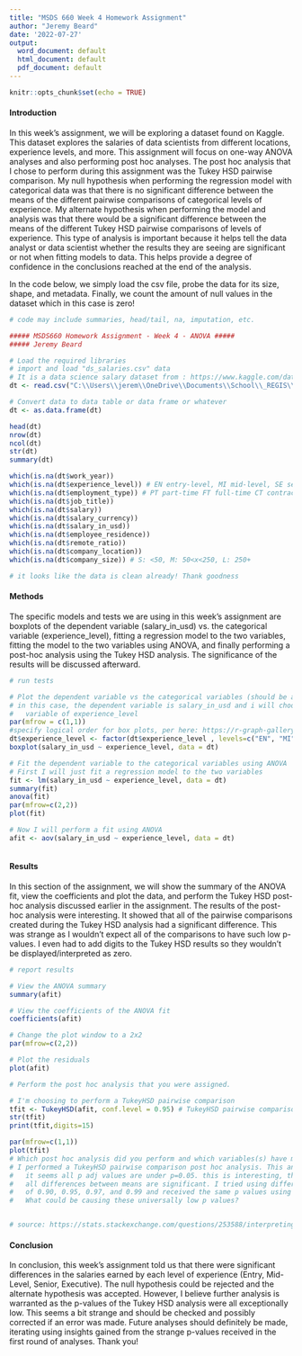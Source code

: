 ```yaml
---
title: "MSDS 660 Week 4 Homework Assignment"
author: "Jeremy Beard"
date: '2022-07-27'
output:
  word_document: default
  html_document: default
  pdf_document: default
---
```


```r
knitr::opts_chunk$set(echo = TRUE)
```

#### Introduction 

In this week’s assignment, we will be exploring a dataset found on Kaggle. This dataset explores the salaries of data scientists from different locations, experience levels, and more. This assignment will focus on one-way ANOVA analyses and also performing post hoc analyses. The post hoc analysis that I chose to perform during this assignment was the Tukey HSD pairwise comparison. My null hypothesis when performing the regression model with categorical data was that there is no significant difference between the means of the different pairwise comparisons of categorical levels of experience. My alternate hypothesis when performing the model and analysis was that there would be a significant difference between the means of the different Tukey HSD pairwise comparisons of levels of experience. This type of analysis is important because it helps tell the data analyst or data scientist whether the results they are seeing are significant or not when fitting models to data. This helps provide a degree of confidence in the conclusions reached at the end of the analysis.

In the code below, we simply load the csv file, probe the data for its size, shape, and metadata. Finally, we count the amount of null values in the dataset which in this case is zero!

```r
# code may include summaries, head/tail, na, imputation, etc. 

##### MSDS660 Homework Assignment - Week 4 - ANOVA #####
##### Jeremy Beard

# Load the required libraries
# import and load "ds_salaries.csv" data 
# It is a data science salary dataset from : https://www.kaggle.com/datasets/ruchi798/data-science-job-salaries
dt <- read.csv("C:\\Users\\jerem\\OneDrive\\Documents\\School\\_REGIS\\2022-05_Summer\\MSDS660\\Week4\\ds_salaries.csv", sep = ",")

# Convert data to data table or data frame or whatever 
dt <- as.data.frame(dt)

head(dt)
nrow(dt)
ncol(dt)
str(dt)
summary(dt)

which(is.na(dt$work_year))
which(is.na(dt$experience_level)) # EN entry-level, MI mid-level, SE senior, EX executive
which(is.na(dt$employment_type)) # PT part-time FT full-time CT contract FL freelance
which(is.na(dt$job_title))
which(is.na(dt$salary))
which(is.na(dt$salary_currency))
which(is.na(dt$salary_in_usd))
which(is.na(dt$employee_residence))
which(is.na(dt$remote_ratio))
which(is.na(dt$company_location))
which(is.na(dt$company_size)) # S: <50, M: 50<x<250, L: 250+

# it looks like the data is clean already! Thank goodness
```


#### Methods 

The specific models and tests we are using in this week's assignment are boxplots of the dependent variable (salary_in_usd) vs. the categorical variable (experience_level), fitting a regression model to the two variables, fitting the model to the two variables using ANOVA, and finally performing a post-hoc analysis using the Tukey HSD analysis. The significance of the results will be discussed afterward.

```r
# run tests 

# Plot the dependent variable vs the categorical variables (should be a boxplot)
# in this case, the dependent variable is salary_in_usd and i will choose the categorical 
#   variable of experience_level
par(mfrow = c(1,1))
#specify logical order for box plots, per here: https://r-graph-gallery.com/9-ordered-boxplot.html
dt$experience_level <- factor(dt$experience_level , levels=c("EN", "MI", "SE", "EX"))
boxplot(salary_in_usd ~ experience_level, data = dt)

# Fit the dependent variable to the categorical variables using ANOVA
# First I will just fit a regression model to the two variables
fit <- lm(salary_in_usd ~ experience_level, data = dt)
summary(fit)
anova(fit)
par(mfrow=c(2,2))
plot(fit)

# Now I will perform a fit using ANOVA
afit <- aov(salary_in_usd ~ experience_level, data = dt)



```


#### Results 

In this section of the assignment, we will show the summary of the ANOVA fit, view the coefficients and plot the data, and perform the Tukey HSD post-hoc analysis discussed earlier in the assignment. The results of the post-hoc analysis were interesting. It showed that all of the pairwise comparisons created during the Tukey HSD analysis had a significant difference. This was strange as I wouldn't expect all of the comparisons to have such low p-values. I even had to add digits to the Tukey HSD results so they wouldn't be displayed/interpreted as zero. 

```r
# report results 

# View the ANOVA summary
summary(afit)

# View the coefficients of the ANOVA fit
coefficients(afit)

# Change the plot window to a 2x2
par(mfrow=c(2,2))

# Plot the residuals
plot(afit)

# Perform the post hoc analysis that you were assigned.

# I'm choosing to perform a TukeyHSD pairwise comparison
tfit <- TukeyHSD(afit, conf.level = 0.95) # TukeyHSD pairwise comparison
str(tfit)
print(tfit,digits=15)

par(mfrow=c(1,1))
plot(tfit)
# Which post hoc analysis did you perform and which variables(s) have means that are significantly different? 
# I performed a TukeyHSD pairwise comparison post hoc analysis. This analysis showed that 
#   it seems all p adj values are under p=0.05. this is interesting, this implies that
#   all differences between means are significant. I tried using difference confidence levels
#   of 0.90, 0.95, 0.97, and 0.99 and received the same p values using all of these. 
#   What could be causing these universally low p values?


# source: https://stats.stackexchange.com/questions/253588/interpreting-tukeyhsd-output-in-r

```

#### Conclusion 

In conclusion, this week's assignment told us that there were significant differences in the salaries earned by each level of experience (Entry, Mid-Level, Senior, Executive). The null hypothesis could be rejected and the alternate hypothesis was accepted. However, I believe further analysis is warranted as the p-values of the Tukey HSD analysis were all exceptionally low. This seems a bit strange and should be checked and possibly corrected if an error was made. Future analyses should definitely be made, iterating using insights gained from the strange p-values received in the first round of analyses. Thank you!